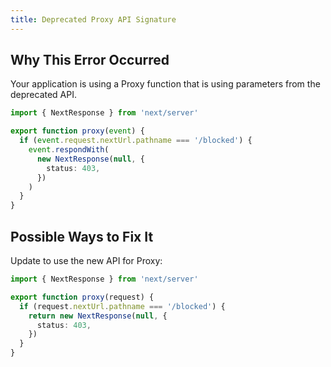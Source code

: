 ```yaml
---
title: Deprecated Proxy API Signature
---
```


## Why This Error Occurred

Your application is using a Proxy function that is using parameters from the deprecated API.

```ts filename="proxy.ts"
import { NextResponse } from 'next/server'

export function proxy(event) {
  if (event.request.nextUrl.pathname === '/blocked') {
    event.respondWith(
      new NextResponse(null, {
        status: 403,
      })
    )
  }
}
```

## Possible Ways to Fix It

Update to use the new API for Proxy:

```ts filename="proxy.ts"
import { NextResponse } from 'next/server'

export function proxy(request) {
  if (request.nextUrl.pathname === '/blocked') {
    return new NextResponse(null, {
      status: 403,
    })
  }
}
```
